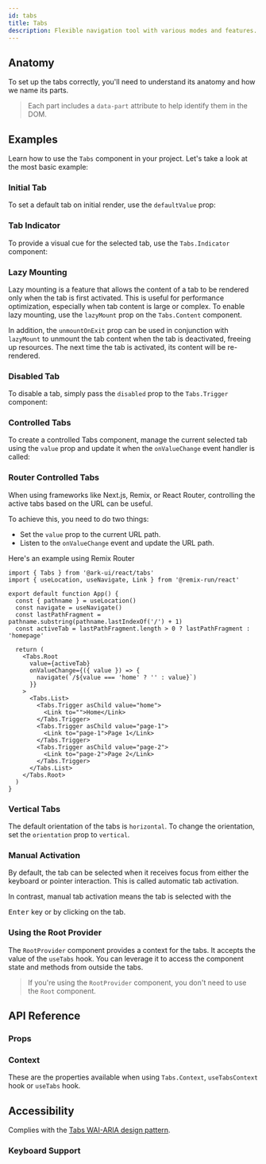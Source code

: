 ```yaml
---
id: tabs
title: Tabs
description: Flexible navigation tool with various modes and features.
---
```


<ComponentPreview id="Tabs" />

## Anatomy

To set up the tabs correctly, you'll need to understand its anatomy and how we name its parts.

> Each part includes a `data-part` attribute to help identify them in the DOM.

<Anatomy id="tabs" />

## Examples

Learn how to use the `Tabs` component in your project. Let's take a look at the most basic example:

<Example id="basic" />

### Initial Tab

To set a default tab on initial render, use the `defaultValue` prop:

<Example id="initial-tab" />

### Tab Indicator

To provide a visual cue for the selected tab, use the `Tabs.Indicator` component:

<Example id="indicator" />

### Lazy Mounting

Lazy mounting is a feature that allows the content of a tab to be rendered only when the tab is first activated. This is
useful for performance optimization, especially when tab content is large or complex. To enable lazy mounting, use the
`lazyMount` prop on the `Tabs.Content` component.

In addition, the `unmountOnExit` prop can be used in conjunction with `lazyMount` to unmount the tab content when the
tab is deactivated, freeing up resources. The next time the tab is activated, its content will be re-rendered.

<Example id="lazy-mount" />

### Disabled Tab

To disable a tab, simply pass the `disabled` prop to the `Tabs.Trigger` component:

<Example id="disabled-tab" />

### Controlled Tabs

To create a controlled Tabs component, manage the current selected tab using the `value` prop and update it when the
`onValueChange` event handler is called:

<Example id="controlled" />

### Router Controlled Tabs

When using frameworks like Next.js, Remix, or React Router, controlling the active tabs based on the URL can be useful.

To achieve this, you need to do two things:

- Set the `value` prop to the current URL path.
- Listen to the `onValueChange` event and update the URL path.

Here's an example using Remix Router

```tsx
import { Tabs } from '@ark-ui/react/tabs'
import { useLocation, useNavigate, Link } from '@remix-run/react'

export default function App() {
  const { pathname } = useLocation()
  const navigate = useNavigate()
  const lastPathFragment = pathname.substring(pathname.lastIndexOf('/') + 1)
  const activeTab = lastPathFragment.length > 0 ? lastPathFragment : 'homepage'

  return (
    <Tabs.Root
      value={activeTab}
      onValueChange={({ value }) => {
        navigate(`/${value === 'home' ? '' : value}`)
      }}
    >
      <Tabs.List>
        <Tabs.Trigger asChild value="home">
          <Link to="">Home</Link>
        </Tabs.Trigger>
        <Tabs.Trigger asChild value="page-1">
          <Link to="page-1">Page 1</Link>
        </Tabs.Trigger>
        <Tabs.Trigger asChild value="page-2">
          <Link to="page-2">Page 2</Link>
        </Tabs.Trigger>
      </Tabs.List>
    </Tabs.Root>
  )
}
```

### Vertical Tabs

The default orientation of the tabs is `horizontal`. To change the orientation, set the `orientation` prop to
`vertical`.

<Example id="vertical" />

### Manual Activation

By default, the tab can be selected when it receives focus from either the keyboard or pointer interaction. This is
called automatic tab activation.

In contrast, manual tab activation means the tab is selected with the

<kbd>Enter</kbd> key or by clicking on the tab.

<Example id="manual" />

### Using the Root Provider

The `RootProvider` component provides a context for the tabs. It accepts the value of the `useTabs` hook. You can
leverage it to access the component state and methods from outside the tabs.

<Example id="root-provider" />

> If you're using the `RootProvider` component, you don't need to use the `Root` component.

## API Reference

### Props

<ComponentTypes id="tabs" />

### Context

These are the properties available when using `Tabs.Context`, `useTabsContext` hook or `useTabs` hook.

<ContextType id="tabs" />

## Accessibility

Complies with the [Tabs WAI-ARIA design pattern](https://www.w3.org/WAI/ARIA/apg/patterns/tabs/).

### Keyboard Support

<KeyBindingsTable id="tabs" />
